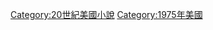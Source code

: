 {{Year by category
|m=1
|c=9
|d=7
|y=5
|cat=美國小說
|sortkey=小說
|parent=
|subcat=1975年小說
}}

[[Category:20世紀美國小說|Category:20世紀美國小說]]
[[Category:1975年美國|Category:1975年美國]]